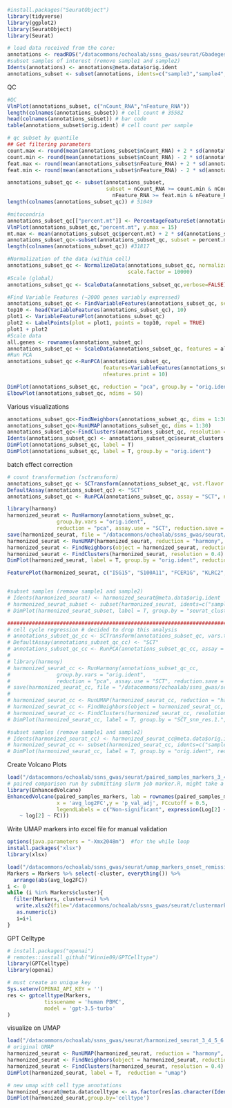 ```r
#install.packages("SeuratObject")
library(tidyverse)
library(ggplot2)
library(SeuratObject)
library(Seurat)
```

```r
# load data received from the core:
annotations <- readRDS("/datacommons/ochoalab/ssns_gwas/seurat/Gbadegesin_annotations_1.rds")
#subset samples of interest (remove sample1 and sample2)
Idents(annotations) <- annotations@meta.data$orig.ident
annotations_subset <- subset(annotations, idents=c("sample3","sample4","sample5","sample6"))

```

QC
```r
#QC
VlnPlot(annotations_subset, c("nCount_RNA","nFeature_RNA"))
length(colnames(annotations_subset)) # cell count # 35582
head(colnames(annotations_subset)) # bar code
table(annotations_subset$orig.ident) # cell count per sample

# qc subset by quantile 
## Get filtering parameters
count.max <- round(mean(annotations_subset$nCount_RNA) + 2 * sd(annotations_subset$nCount_RNA), digits = -2)
count.min <- round(mean(annotations_subset$nCount_RNA) - 2 * sd(annotations_subset$nCount_RNA), digits = -2)
feat.max <- round(mean(annotations_subset$nFeature_RNA) + 2 * sd(annotations_subset$nFeature_RNA), digits = -2)
feat.min <- round(mean(annotations_subset$nFeature_RNA) - 2 * sd(annotations_subset$nFeature_RNA), digits = -2)

annotations_subset_qc <- subset(annotations_subset, 
                                subset = nCount_RNA >= count.min & nCount_RNA <= count.max & 
                                  nFeature_RNA >= feat.min & nFeature_RNA <= feat.max)
length(colnames(annotations_subset_qc)) # 51049

#mitocondria
annotations_subset_qc[["percent.mt"]] <- PercentageFeatureSet(annotations_subset_qc, pattern = "^MT-")
VlnPlot(annotations_subset_qc,"percent.mt", y.max = 15)
mt.max <- mean(annotations_subset_qc$percent.mt) + 2 * sd(annotations_subset_qc$percent.mt)
annotations_subset_qc<-subset(annotations_subset_qc, subset = percent.mt <= mt.max)
length(colnames(annotations_subset_qc)) #31817

#Normalization of the data (within cell)
annotations_subset_qc <- NormalizeData(annotations_subset_qc, normalization.method = "LogNormalize", 
                                       scale.factor = 10000)
#Scale (global)
annotations_subset_qc <- ScaleData(annotations_subset_qc,verbose=FALSE)

#Find Variable Features (~2000 genes variably expressed)
annotations_subset_qc <- FindVariableFeatures(annotations_subset_qc, selection.method = "vst", nfeatures = 2000)
top10 <- head(VariableFeatures(annotations_subset_qc), 10)
plot1 <- VariableFeaturePlot(annotations_subset_qc)
plot2 <- LabelPoints(plot = plot1, points = top10, repel = TRUE)
plot1 + plot2
#Scale data
all.genes <- rownames(annotations_subset_qc)
annotations_subset_qc <- ScaleData(annotations_subset_qc, features = all.genes)
#Run PCA
annotations_subset_qc <-RunPCA(annotations_subset_qc,
                               features=VariableFeatures(annotations_subset_qc),
                               nfeatures.print = 10)

DimPlot(annotations_subset_qc, reduction = "pca", group.by = "orig.ident")
ElbowPlot(annotations_subset_qc, ndims = 50)
```

Various visualizations
```r
annotations_subset_qc<-FindNeighbors(annotations_subset_qc, dims = 1:30)
annotations_subset_qc<-RunUMAP(annotations_subset_qc, dims = 1:30)
annotations_subset_qc<-FindClusters(annotations_subset_qc, resolution = 0.8) # start off with low res (0.5-1.5)
Idents(annotations_subset_qc) <- annotations_subset_qc$seurat_clusters
DimPlot(annotations_subset_qc, label = T)
DimPlot(annotations_subset_qc, label = T, group.by = "orig.ident")
```

batch effect correction
```r
# count transformation (sctransform)
annotations_subset_qc <- SCTransform(annotations_subset_qc, vst.flavor = "v2")
DefaultAssay(annotations_subset_qc) <- "SCT"
annotations_subset_qc <- RunPCA(annotations_subset_qc, assay = "SCT", npcs = 50)

library(harmony)
harmonized_seurat <- RunHarmony(annotations_subset_qc, 
				group.by.vars = "orig.ident", 
				reduction = "pca", assay.use = "SCT", reduction.save = "harmony")
save(harmonized_seurat, file = "/datacommons/ochoalab/ssns_gwas/seurat/harmonized_seurat_3_4_5_6.RData")
harmonized_seurat <- RunUMAP(harmonized_seurat, reduction = "harmony", assay = "SCT", dims = 1:30)
harmonized_seurat <- FindNeighbors(object = harmonized_seurat, reduction = "harmony")
harmonized_seurat <- FindClusters(harmonized_seurat, resolution = 0.4)
DimPlot(harmonized_seurat, label = T, group.by = "orig.ident", reduction = "umap")

FeaturePlot(harmonized_seurat, c("ISG15", "S100A11", "FCER1G", "KLRC2", "IFIT2", "IFI44", "BCL2A1", "S100A9", "GZMB"))


#subset samples (remove sample1 and sample2)
# Idents(harmonized_seurat) <- harmonized_seurat@meta.data$orig.ident
# harmonized_seurat_subset <- subset(harmonized_seurat, idents=c("sample3","sample4","sample5","sample6"))
# DimPlot(harmonized_seurat_subset, label = T, group.by = "seurat_clusters", reduction = "umap")

########################################################################
# cell cycle regression # decided to drop this analysis
# annotations_subset_qc_cc <- SCTransform(annotations_subset_qc, vars.to.regress = c("S.Score","G2M.Score"), vst.flavor = "v2")
# DefaultAssay(annotations_subset_qc_cc) <- "SCT"
# annotations_subset_qc_cc <- RunPCA(annotations_subset_qc_cc, assay = "SCT", npcs = 50)
# 
# library(harmony)
# harmonized_seurat_cc <- RunHarmony(annotations_subset_qc_cc, 
# 				group.by.vars = "orig.ident", 
# 				reduction = "pca", assay.use = "SCT", reduction.save = "harmony")
# save(harmonized_seurat_cc, file = "/datacommons/ochoalab/ssns_gwas/seurat/harmonized_seurat_3_4_5_6_cc.RData")
# 
# harmonized_seurat_cc <- RunUMAP(harmonized_seurat_cc, reduction = "harmony", assay = "SCT", dims = 1:30)
# harmonized_seurat_cc <- FindNeighbors(object = harmonized_seurat_cc, reduction = "harmony")
# harmonized_seurat_cc <- FindClusters(harmonized_seurat_cc, resolution = 1.6)
# DimPlot(harmonized_seurat_cc, label = T, group.by = "SCT_snn_res.1.", reduction = "umap")

#subset samples (remove sample1 and sample2)
# Idents(harmonized_seurat_cc) <- harmonized_seurat_cc@meta.data$orig.ident
# harmonized_seurat_cc <- subset(harmonized_seurat_cc, idents=c("sample3","sample4","sample5","sample6"))
# DimPlot(harmonized_seurat_cc, label = T, group.by = "orig.ident", reduction = "umap")

```


Create Volcano Plots
```r
load("/datacommons/ochoalab/ssns_gwas/seurat/paired_samples_markers_3_4_5_6.RData") 
# paired comparison run by submitting slurm job marker.R, might take a few hours 
library(EnhancedVolcano)
EnhancedVolcano(paired_samples_markers, lab = rownames(paired_samples_markers),
                x = 'avg_log2FC',y = 'p_val_adj', FCcutoff = 0.5,
                legendLabels = c("Non-significant", expression(Log[2] ~ FC), "p-value", expression(p - value ~ and
    ~ log[2] ~ FC)))
```

Write UMAP markers into excel file for manual validation
```r
options(java.parameters = "-Xmx2048m")  #for the while loop
install.packages("xlsx")
library(xlsx)

load("/datacommons/ochoalab/ssns_gwas/seurat/umap_markers_onset_remission_res04.RData")
Markers = Markers %>% select(-cluster, everything()) %>% 
  arrange(abs(avg_log2FC))
i <- 0
while (i %in% Markers$cluster){
  filter(Markers, cluster==i) %>%
   write.xlsx2(file="/datacommons/ochoalab/ssns_gwas/seurat/clustermarkers.xlsx", sheetName= paste0('cluster', as.character(i)),  append=TRUE, row.names = FALSE)
   as.numeric(i)  
   i=i+1
}
```

GPT Celltype
```r
# install.packages("openai")
# remotes::install_github("Winnie09/GPTCelltype")
library(GPTCelltype)
library(openai)

# must create an unique key
Sys.setenv(OPENAI_API_KEY = '')
res <- gptcelltype(Markers, 
            tissuename = 'human PBMC', 
            model = 'gpt-3.5-turbo'
)

```
visualize on UMAP
```r
load("/datacommons/ochoalab/ssns_gwas/seurat/harmonized_seurat_3_4_5_6.RData")
# original UMAP
harmonized_seurat <- RunUMAP(harmonized_seurat, reduction = "harmony", assay = "SCT", dims = 1:30)
harmonized_seurat <- FindNeighbors(object = harmonized_seurat, reduction = "harmony")
harmonized_seurat <- FindClusters(harmonized_seurat, resolution = 0.4)
DimPlot(harmonized_seurat, label = T,  reduction = "umap")

# new umap with cell type annotations
harmonized_seurat@meta.data$celltype <- as.factor(res[as.character(Idents(harmonized_seurat))])
DimPlot(harmonized_seurat,group.by='celltype')
```

